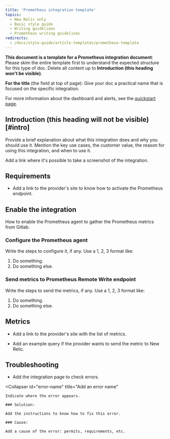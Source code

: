 ```yaml
---
title: 'Prometheus integration template'
topics:
  - New Relic only
  - Basic style guide
  - Writing guidelines
  - Prometheus writing guidelines
redirects:
  - /docs/style-guide/article-templates/prometheus-template
---
```


**This document is a template for a Prometheus integration document**: Please skim the entire template first to understand the expected structure for this type of doc. Delete all content up to **Introduction (this heading won't be visible)**.

**For the title** (the field at top of page): Give your doc a practical name that is focused on the specific integration.

For more information about the dashboard and alerts, see the [quickstart page](https://newrelic.com/instant-observability/).

## Introduction (this heading will not be visible) [#intro]

Provide a brief explanation about what this integration does and why you should use it. Mention the key use cases, the customer value, the reason for using this integration, and when to use it.

Add a link where it's possible to take a screenshot of the integration. 

## Requirements

* Add a link to the provider's site to know how to activate the Prometheus endpoint.


## Enable the integration

How to enable the Prometheus agent to gather the Prometheus metrics from Gitlab.

### Configure the Prometheus agent

Write the steps to configure it, if any. Use a 1, 2, 3 format like:

1. Do something.
2. Do something else.

### Send metrics to Prometheus Remote Write endpoint

Write the steps to send the metrics, if any. Use a 1, 2, 3 format like:

1. Do something.
2. Do something else.

## Metrics

* Add a link to the provider's site with the list of metrics.

* Add an example query if the provider wants to send the metric to New Relic.

## Troubleshooting

* Add the integration page to check errors.

<CollapserGroup>

  <Collapser
    id="error-name"
    title="Add an error name"
  >
    Indicate where the error appears.

    ### Solution:

    Add the instructions to know how to fix this error.

    ### Cause:

    Add a cause of the error: permits, requirements, etc.
  </Collapser>

</CollapserGroup>